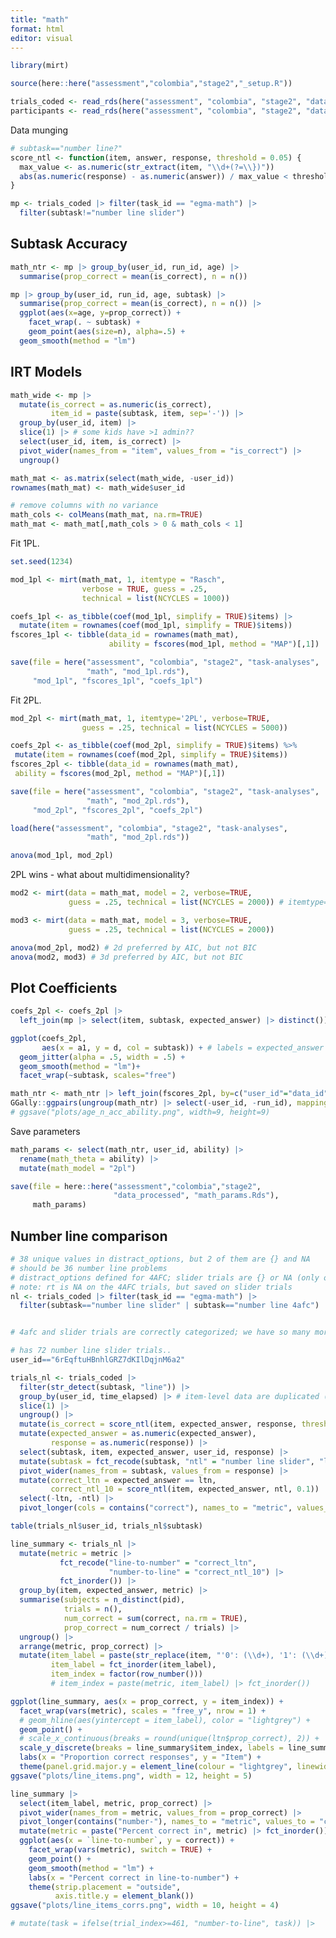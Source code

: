 ```yaml
---
title: "math"
format: html
editor: visual
---
```


```r
library(mirt)

source(here::here("assessment","colombia","stage2","_setup.R"))

trials_coded <- read_rds(here("assessment", "colombia", "stage2", "data_processed", "trials_coded.rds"))
participants <- read_rds(here("assessment", "colombia", "stage2", "data_processed", "participants.rds"))
```

Data munging

```r
# subtask=="number line?"
score_ntl <- function(item, answer, response, threshold = 0.05) {
  max_value <- as.numeric(str_extract(item, "\\d+(?=\\})"))
  abs(as.numeric(response) - as.numeric(answer)) / max_value < threshold
}

mp <- trials_coded |> filter(task_id == "egma-math") |>
  filter(subtask!="number line slider") 

```

## Subtask Accuracy

```r
math_ntr <- mp |> group_by(user_id, run_id, age) |>
  summarise(prop_correct = mean(is_correct), n = n()) 

mp |> group_by(user_id, run_id, age, subtask) |>
  summarise(prop_correct = mean(is_correct), n = n()) |>
  ggplot(aes(x=age, y=prop_correct)) +
    facet_wrap(. ~ subtask) + 
    geom_point(aes(size=n), alpha=.5) + 
  geom_smooth(method = "lm")
```

## IRT Models

```r
math_wide <- mp |>
  mutate(is_correct = as.numeric(is_correct),
         item_id = paste(subtask, item, sep='-')) |>
  group_by(user_id, item) |>
  slice(1) |> # some kids have >1 admin??
  select(user_id, item, is_correct) |>
  pivot_wider(names_from = "item", values_from = "is_correct") |>
  ungroup()

math_mat <- as.matrix(select(math_wide, -user_id))
rownames(math_mat) <- math_wide$user_id

# remove columns with no variance
math_cols <- colMeans(math_mat, na.rm=TRUE) 
math_mat <- math_mat[,math_cols > 0 & math_cols < 1]

```

Fit 1PL.

```r
set.seed(1234)

mod_1pl <- mirt(math_mat, 1, itemtype = "Rasch", 
                verbose = TRUE, guess = .25,
                technical = list(NCYCLES = 1000))

coefs_1pl <- as_tibble(coef(mod_1pl, simplify = TRUE)$items) |>
  mutate(item = rownames(coef(mod_1pl, simplify = TRUE)$items))
fscores_1pl <- tibble(data_id = rownames(math_mat),
                      ability = fscores(mod_1pl, method = "MAP")[,1])

save(file = here("assessment", "colombia", "stage2", "task-analyses", 
                 "math", "mod_1pl.rds"), 
     "mod_1pl", "fscores_1pl", "coefs_1pl")
```

Fit 2PL.

```r
mod_2pl <- mirt(math_mat, 1, itemtype='2PL', verbose=TRUE, 
                guess = .25, technical = list(NCYCLES = 5000))

coefs_2pl <- as_tibble(coef(mod_2pl, simplify = TRUE)$items) %>%
 mutate(item = rownames(coef(mod_2pl, simplify = TRUE)$items))
fscores_2pl <- tibble(data_id = rownames(math_mat),
 ability = fscores(mod_2pl, method = "MAP")[,1])

save(file = here("assessment", "colombia", "stage2", "task-analyses", 
                 "math", "mod_2pl.rds"), 
     "mod_2pl", "fscores_2pl", "coefs_2pl")
```

```r
load(here("assessment", "colombia", "stage2", "task-analyses", 
                 "math", "mod_2pl.rds"))

anova(mod_1pl, mod_2pl)
```

2PL wins - what about multidimensionality?

```r
mod2 <- mirt(data = math_mat, model = 2, verbose=TRUE,
             guess = .25, technical = list(NCYCLES = 2000)) # itemtype='2PL',

mod3 <- mirt(data = math_mat, model = 3, verbose=TRUE,
             guess = .25, technical = list(NCYCLES = 2000))

anova(mod_2pl, mod2) # 2d preferred by AIC, but not BIC
anova(mod2, mod3) # 3d preferred by AIC, but not BIC
```

## Plot Coefficients

```r
coefs_2pl <- coefs_2pl |>
  left_join(mp |> select(item, subtask, expected_answer) |> distinct()) 

ggplot(coefs_2pl, 
       aes(x = a1, y = d, col = subtask)) + # labels = expected_answer
  geom_jitter(alpha = .5, width = .5) + 
  geom_smooth(method = "lm")+ 
  facet_wrap(~subtask, scales="free")
```

```r
math_ntr <- math_ntr |> left_join(fscores_2pl, by=c("user_id"="data_id"))
GGally::ggpairs(ungroup(math_ntr) |> select(-user_id, -run_id), mapping=aes(alpha=.3))
# ggsave("plots/age_n_acc_ability.png", width=9, height=9)
```

Save parameters

```r
math_params <- select(math_ntr, user_id, ability) |>
  rename(math_theta = ability) |>
  mutate(math_model = "2pl")

save(file = here::here("assessment","colombia","stage2",
                       "data_processed", "math_params.Rds"), 
     math_params)
```

## Number line comparison

```r
# 38 unique values in distract_options, but 2 of them are {} and NA 
# should be 36 number line problems
# distract_options defined for 4AFC; slider trials are {} or NA (only on/before May 24)
# note: rt is NA on the 4AFC trials, but saved on slider trials
nl <- trials_coded |> filter(task_id == "egma-math") |>
  filter(subtask=="number line slider" | subtask=="number line 4afc")


# 4afc and slider trials are correctly categorized; we have so many more slider trials because there was no way to fail out (since is_correct wasn't coded) -- so a lot of kids did fail out of 4afc early on, but had to do all slider trials

# has 72 number line slider trials..
user_id=="6rEqftuHBnhlGRZ7dKIlDqjnM6a2"

trials_nl <- trials_coded |>
  filter(str_detect(subtask, "line")) |>
  group_by(user_id, time_elapsed) |> # item-level data are duplicated (for all users?)
  slice(1) |> 
  ungroup() |>
  mutate(is_correct = score_ntl(item, expected_answer, response, threshold=.1)) |>
  mutate(expected_answer = as.numeric(expected_answer),
         response = as.numeric(response)) |>
  select(subtask, item, expected_answer, user_id, response) |>
  mutate(subtask = fct_recode(subtask, "ntl" = "number line slider", "ltn" = "number line 4afc")) |>
  pivot_wider(names_from = subtask, values_from = response) |>
  mutate(correct_ltn = expected_answer == ltn,
         correct_ntl_10 = score_ntl(item, expected_answer, ntl, 0.1)) |>
  select(-ltn, -ntl) |>
  pivot_longer(cols = contains("correct"), names_to = "metric", values_to = "correct")

table(trials_nl$user_id, trials_nl$subtask)

line_summary <- trials_nl |>
  mutate(metric = metric |>
           fct_recode("line-to-number" = "correct_ltn",
                      "number-to-line" = "correct_ntl_10") |>
           fct_inorder()) |>
  group_by(item, expected_answer, metric) |>
  summarise(subjects = n_distinct(pid),
            trials = n(),
            num_correct = sum(correct, na.rm = TRUE),
            prop_correct = num_correct / trials) |>
  ungroup() |>
  arrange(metric, prop_correct) |>
  mutate(item_label = paste(str_replace(item, "'0': (\\d+), '1': (\\d+)", "\\1-\\2"), expected_answer),
         item_label = fct_inorder(item_label),
         item_index = factor(row_number()))
         # item_index = paste(metric, item_label) |> fct_inorder())

ggplot(line_summary, aes(x = prop_correct, y = item_index)) +
  facet_wrap(vars(metric), scales = "free_y", nrow = 1) +
  # geom_hline(aes(yintercept = item_label), color = "lightgrey") +
  geom_point() +
  # scale_x_continuous(breaks = round(unique(ltn$prop_correct), 2)) +
  scale_y_discrete(breaks = line_summary$item_index, labels = line_summary$item_label) +
  labs(x = "Proportion correct responses", y = "Item") +
  theme(panel.grid.major.y = element_line(colour = "lightgrey", linewidth = 0.2))
ggsave("plots/line_items.png", width = 12, height = 5)

line_summary |>
  select(item_label, metric, prop_correct) |>
  pivot_wider(names_from = metric, values_from = prop_correct) |>
  pivot_longer(contains("number-"), names_to = "metric", values_to = "correct") |>
  mutate(metric = paste("Percent correct in", metric) |> fct_inorder()) |>
  ggplot(aes(x = `line-to-number`, y = correct)) +
    facet_wrap(vars(metric), switch = TRUE) +
    geom_point() +
    geom_smooth(method = "lm") +
    labs(x = "Percent correct in line-to-number") +
    theme(strip.placement = "outside",
          axis.title.y = element_blank())
ggsave("plots/line_items_corrs.png", width = 10, height = 4)

# mutate(task = ifelse(trial_index>=461, "number-to-line", task)) |>

```

